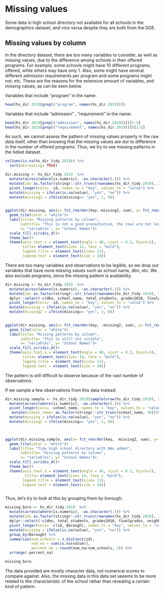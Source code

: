 # Missing values

Some data in high school directory not available for all schools in the demographics dataset, and vice versa despite they are both from the DOE.

## Missing values by column

In the directory dataset, there are too many variables to consider, as well as missing values, due to the difference among schools in their offered programs. For example, some schools might have 10 different programs, offered, while others may have only 1. Also, some might have several different admission requirements per program and some programs might not, etc.
These are the reasons for the extensive amount of variables, and missing values, as can be seen below.


Variables that include "program" in the name:
```r
head(hs_dir.2019[grepl("program", names(hs_dir.2019))])
```

Variables that include "admission" , "requirement" in the name:
```r
head(hs_dir.2019[grepl("admission", names(hs_dir.2019))])[1:5]
head(hs_dir.2019[grepl("requirement", names(hs_dir.2019))])[1:5]
```

As such, we cannot assess the pattern of missing values properly in the raw data itself, other than knowing that the missing values are dur to difference in the number of offered programs.
Thus, we try to see missing patterns in the tidied dataset.

```r
colSums(is.na(hs_dir_tidy.2019)) %>% 
  sort(decreasing= TRUE)
```   

```r
dir.missing <- hs_dir_tidy.2019  %>%  
  mutate(across(where(is.numeric), ~as.character(.))) %>% 
  mutate(id= as.factor(stringr::str_trunc(rownames(hs_dir_tidy.2019), 20)))%>%
  pivot_longer(cols= -id, names_to = "key", values_to = "value") %>% 
  mutate(missing = ifelse(is.na(value), "yes", "no")) %>% 
  mutate(missing2 = ifelse(missing== "yes", 1, 0))
  

ggplot(dir.missing, aes(x= fct_reorder(key,-missing2, sum), y= fct_reorder(id, -missing2, sum), fill = missing))+
  geom_tile(color = "white")+
  labs(title= "Missing patterns by column",
       subtitle= "This is not a good presentation, the rows are not legible",
       x= "variables", y= "School Names")+
  scale_fill_viridis_d()+
  theme_bw()+
  theme(axis.text.x = element_text(angle = 90, vjust = 0.5, hjust=1),
        title= element_text(size= 12, face = "bold"),
        legend.title = element_text(size= 11),
        legend.text = element_text(size = 10))

```

There are too many variables and observations to be legible, so we drop out variables that have none missing values such as school name, dbn, etc. We also exclude programs, since the missing pattern is availability.

```r
dir.missing <- hs_dir_tidy.2019  %>%  
  mutate(across(where(is.numeric), ~as.character(.))) %>% 
  mutate(id= as.factor(stringr::str_trunc(rownames(hs_dir_tidy.2019), 20)))%>%
  dplyr::select(-c(dbn, school_name, total_students, grades2018, finalgrades, neighborhood, Borough), -starts_with("program")) %>% 
  pivot_longer(cols= -id, names_to = "key", values_to = "value") %>% 
  mutate(missing = ifelse(is.na(value), "yes", "no")) %>% 
  mutate(missing2 = ifelse(missing== "yes", 1, 0))
  

ggplot(dir.missing, aes(x= fct_reorder(key, -missing2, sum), y= fct_reorder(id, -missing2, sum), fill = missing))+
  geom_tile(color = "white")+
  labs(title= "Missing patterns by column",
       subtitle= "This is still not visible",
       x= "variables", y= "School Names")+
  scale_fill_viridis_d()+
  theme(axis.text.x = element_text(angle = 90, vjust = 0.5, hjust=1),
        title= element_text(size= 14, face = "bold"),
        legend.title = element_text(size= 11),
        legend.text = element_text(size = 10))
```

The pattern is still difficult to observe becasue of the vast number of observations.

If we sample a few observations from this data instead:

```r
dir.missing.sample <- hs_dir_tidy.2019[sample(nrow(hs_dir_tidy.2019), 50),]%>% 
  mutate(across(where(is.numeric), ~as.character(.))) %>% 
  pivot_longer(cols= -school_name, names_to = "key", values_to = "value") %>%
   mutate(school_name= as.factor(stringr::str_trunc(school_name, 30)))%>%
  mutate(missing = ifelse(is.na(value), "yes", "no")) %>% 
  mutate(missing2 = ifelse(missing== "yes", 1, 0))

  

ggplot(dir.missing.sample, aes(x= fct_reorder(key, -missing2, sum), y= fct_reorder(school_name, -missing2, sum), fill = missing))+
  geom_tile(color = "white")+
  labs(title= "Tidy high school directory with NAs added",
       subtitle= "missing patterns by column",
       x= "variables", y= "School Names")+
  scale_fill_viridis_d()+
  theme_bw()+
  theme(axis.text.x = element_text(angle = 45, vjust = 0.5, hjust=1),
         title= element_text(size= 14, face = "bold"),
        legend.title = element_text(size= 11),
        legend.text = element_text(size = 10))



```


Thus, let's try to look at this by grouping them by borough.

```r
missing_boro <- hs_dir_tidy.2019  %>%  
  mutate(across(where(is.numeric), ~as.character(.))) %>% 
  mutate(id= as.factor(stringr::str_trunc(rownames(hs_dir_tidy.2019), 20)))%>%
  dplyr::select(-c(dbn, total_students, grades2018, finalgrades, neighborhood), -starts_with("program")) %>% 
  pivot_longer(cols= -c(id, Borough), names_to = "key", values_to = "value") %>% 
  mutate(missing = ifelse(is.na(value), "yes", "no")) %>% 
  group_by(Borough) %>% 
  summarize(num_schools = n_distinct(id), 
            num_na = sum(is.na(value)),
            percent_na = round(num_na/num_schools, 2)) %>% 
  arrange(-percent_na)

missing_boro
```

The data provided are mostly character data, not numerical scores to compare against.
Also, the missing data in this data set seeems to be more related to the characteristic of the school rather than revealing a certain kind of pattern.

